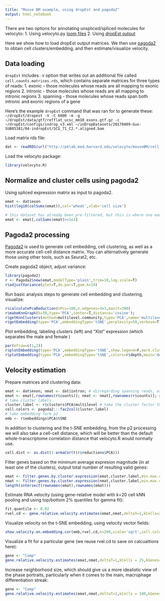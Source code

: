 ```yaml
---
title: "Mouse BM example, using dropEst and pagoda2"
output: html_notebook
---
```


There are two options for annotating unspliced/spliced molecules for velocyto: 
1. Using velocyto.py [loom files](http://velocyto.org/velocyto.py/tutorial/index.html#running-the-cli)
2. Using [dropEst output](https://github.com/hms-dbmi/dropEst)

Here we show how to load dropEst output matrices. We then use [pagoda2](https://github.com/hms-dbmi/pagoda2) to obtain cell clusters/embedding, and then estimate/visualize velocity.


## Data loading

`dropEst` includes `-V` option that writes out an additional file called `cell.counts.matrices.rds`, which contains separate matrices for three types of reads:
1. exonic - those molecules whose reads are all mapping to exonic regions
2. intronic - those molecules whose reads are all mapping to intronic regions
3. spanning - those molecules whose reads span both intronic and exonic regions of a gene

Here's the example `dropEst` command that was ran for to generate these:
`~/dropEst/dropest -V -C 6000 -m -g ~/dropEst/data/gtf/refflat_ucsc_mm10_exons.gtf.gz -c ~/dropEst/configs/indrop_v3.xml ~/inDropDatasets/20170409-Guo-SUB05381/04-indropEst/SCG_71_C2.*.aligned.bam`

Load matrix rds file:
```r
dat <- readRDS(url("http://pklab.med.harvard.edu/velocyto/mouseBM/cell.counts.matrices.rds"))
```

Load the velocyto package:
```r
library(velocyto.R)
```


## Normalize and cluster cells using pagoda2
Using spliced expression matrix as input to pagoda2.
```r
emat <- dat$exon
hist(log10(colSums(emat)),col='wheat',xlab='cell size')

# this dataset has already been pre-filtered, but this is where one woudl do some filtering
emat <- emat[,colSums(emat)>=1e3]
```

## Pagoda2 processing

[Pagoda2](https://github.com/hms-dbmi/pagoda2) is used to generate cell embedding, cell clustering, as well as a more accurate cell-cell distance matrix. You can alternatively generate those using other tools, such as Seurat2, etc.

Create pagoda2 object, adjust variance:
```r
library(pagoda2)
r <- Pagoda2$new(emat,modelType='plain',trim=10,log.scale=T)
r$adjustVariance(plot=T,do.par=T,gam.k=10)
```

Run basic analysis steps to generate cell embedding and clustering, visualize:
```r
r$calculatePcaReduction(nPcs=100,n.odgenes=3e3,maxit=300)
r$makeKnnGraph(k=30,type='PCA',center=T,distance='cosine');
r$getKnnClusters(method=multilevel.community,type='PCA',name='multilevel')
r$getEmbedding(type='PCA',embeddingType='tSNE',perplexity=50,verbose=T)
```

Plot embedding, labeling clusters (left) and "Xist" expression (which separates the male and female )
```r
par(mfrow=c(1,2))
r$plotEmbedding(type='PCA',embeddingType='tSNE',show.legend=F,mark.clusters=T,min.group.size=10,shuffle.colors=F,mark.cluster.cex=1,alpha=0.3,main='cell clusters')
r$plotEmbedding(type='PCA',embeddingType='tSNE',colors=r$depth,main='depth')  

```

## Velocity estimation

Prepare matrices and clustering data:
```r
emat <- dat$exon; nmat <- dat$intron; # disregarding spanning reads, as there are too few of them
emat <- emat[,rownames(r$counts)]; nmat <- nmat[,rownames(r$counts)]; # restrict to cells that passed p2 filter
# take cluster labels
cluster.label <- r$clusters$PCA$multilevel # take the cluster factor that was calculated by p2
cell.colors <- pagoda2:::fac2col(cluster.label)
# take embedding form p2
emb <- r$embeddings$PCA$tSNE
```


In addition to clustering and the t-SNE embedding, from the p2 processing we will also take a cell-cell distance, which will be better than the default whole-transcriptome correlation distance that velocyto.R would normally use.
```r
cell.dist <- as.dist(1-armaCor(t(r$reductions$PCA)))
```

Filter genes based on the minimum average expresion magnitude (in at least one of the clusters), output total number of resulting valid genes:
```r
emat <- filter.genes.by.cluster.expression(emat,cluster.label,min.max.cluster.average = 0.2)
nmat <- filter.genes.by.cluster.expression(nmat,cluster.label,min.max.cluster.average = 0.05)
length(intersect(rownames(emat),rownames(emat)))
```

Estimate RNA velocity (using gene-relative model with k=20 cell kNN pooling and using top/bottom 2% quantiles for gamma fit):
```r
fit.quantile <- 0.02
rvel.cd <- gene.relative.velocity.estimates(emat,nmat,deltaT=1,kCells=25,cell.dist=cell.dist,fit.quantile=fit.quantile)
```


Visualize velocity on the t-SNE embedding, using velocity vector fields:
```r
show.velocity.on.embedding.cor(emb,rvel.cd,n=200,scale='sqrt',cell.colors=ac(cell.colors,alpha=0.5),cex=0.8,arrow.scale=3,show.grid.flow=TRUE,min.grid.cell.mass=0.5,grid.n=40,arrow.lwd=1,do.par=F,cell.border.alpha = 0.1)
```


Visualize a fit for a particular gene (we reuse rvel.cd to save on calcualtions here):
```r
gene <- "Camp"
gene.relative.velocity.estimates(emat,nmat,deltaT=1,kCells = 25,kGenes=1,fit.quantile=fit.quantile,cell.emb=emb,cell.colors=cell.colors,cell.dist=cell.dist,show.gene=gene,old.fit=rvel.cd,do.par=T)
```
Increase neighborhood size, which should give us a more idealistic view of the phase portraits, particularly when it comes to the main, macrophage differentiation streak:
```r
gene <- "Camp"
gene.relative.velocity.estimates(emat,nmat,deltaT=1,kCells = 100,kGenes=1,fit.quantile=fit.quantile,cell.emb=emb,cell.colors=cell.colors,cell.dist=cell.dist,show.gene=gene,do.par=T)
```
